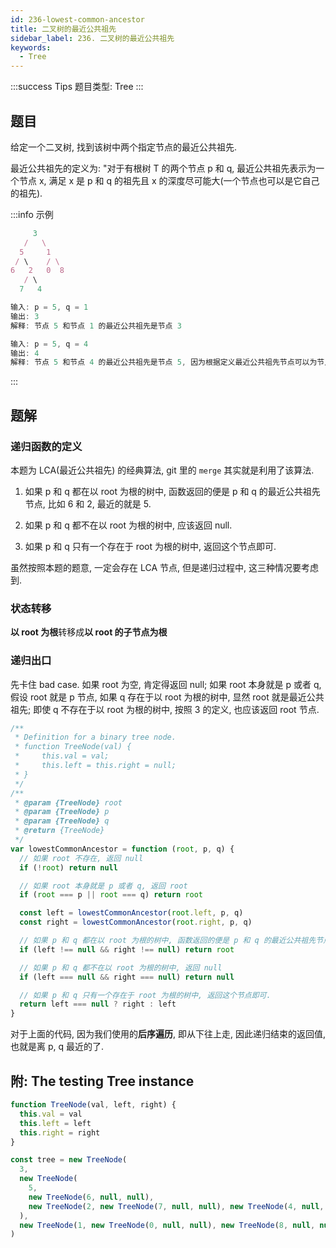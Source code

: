 ```yaml
---
id: 236-lowest-common-ancestor
title: 二叉树的最近公共祖先
sidebar_label: 236. 二叉树的最近公共祖先
keywords:
  - Tree
---
```


:::success Tips
题目类型: Tree
:::

## 题目

给定一个二叉树, 找到该树中两个指定节点的最近公共祖先.

最近公共祖先的定义为: "对于有根树 T 的两个节点 p 和 q, 最近公共祖先表示为一个节点 x, 满足 x 是 p 和 q 的祖先且 x 的深度尽可能大(一个节点也可以是它自己的祖先).

:::info 示例

```ts
     3
   /   \
  5     1
 / \    / \
6   2   0  8
   / \
  7   4
```

```ts
输入: p = 5, q = 1
输出: 3
解释: 节点 5 和节点 1 的最近公共祖先是节点 3
```

```ts
输入: p = 5, q = 4
输出: 4
解释: 节点 5 和节点 4 的最近公共祖先是节点 5, 因为根据定义最近公共祖先节点可以为节点本身
```

:::

## 题解

### 递归函数的定义

本题为 LCA(最近公共祖先) 的经典算法, git 里的 `merge` 其实就是利用了该算法.

1. 如果 p 和 q 都在以 root 为根的树中, 函数返回的便是 p 和 q 的最近公共祖先节点, 比如 6 和 2, 最近的就是 5.

2. 如果 p 和 q 都不在以 root 为根的树中, 应该返回 null.

3. 如果 p 和 q 只有一个存在于 root 为根的树中, 返回这个节点即可.

虽然按照本题的题意, 一定会存在 LCA 节点, 但是递归过程中, 这三种情况要考虑到.

### 状态转移

**以 root 为根**转移成**以 root 的子节点为根**

### 递归出口

先卡住 bad case. 如果 root 为空, 肯定得返回 null; 如果 root 本身就是 p 或者 q, 假设 root 就是 p 节点, 如果 q 存在于以 root 为根的树中, 显然 root 就是最近公共祖先; 即使 q 不存在于以 root 为根的树中, 按照 3 的定义, 也应该返回 root 节点.

```ts
/**
 * Definition for a binary tree node.
 * function TreeNode(val) {
 *     this.val = val;
 *     this.left = this.right = null;
 * }
 */
/**
 * @param {TreeNode} root
 * @param {TreeNode} p
 * @param {TreeNode} q
 * @return {TreeNode}
 */
var lowestCommonAncestor = function (root, p, q) {
  // 如果 root 不存在, 返回 null
  if (!root) return null

  // 如果 root 本身就是 p 或者 q, 返回 root
  if (root === p || root === q) return root

  const left = lowestCommonAncestor(root.left, p, q)
  const right = lowestCommonAncestor(root.right, p, q)

  // 如果 p 和 q 都在以 root 为根的树中, 函数返回的便是 p 和 q 的最近公共祖先节点
  if (left !== null && right !== null) return root

  // 如果 p 和 q 都不在以 root 为根的树中, 返回 null
  if (left === null && right === null) return null

  // 如果 p 和 q 只有一个存在于 root 为根的树中, 返回这个节点即可.
  return left === null ? right : left
}
```

对于上面的代码, 因为我们使用的**后序遍历**, 即从下往上走, 因此递归结束的返回值, 也就是离 p, q 最近的了.

## 附: The testing Tree instance

```ts
function TreeNode(val, left, right) {
  this.val = val
  this.left = left
  this.right = right
}

const tree = new TreeNode(
  3,
  new TreeNode(
    5,
    new TreeNode(6, null, null),
    new TreeNode(2, new TreeNode(7, null, null), new TreeNode(4, null, null)),
  ),
  new TreeNode(1, new TreeNode(0, null, null), new TreeNode(8, null, null)),
)
```
